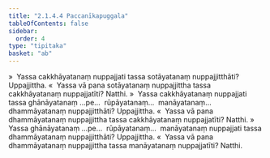 ```yaml
---
title: "2.1.4.4 Paccanīkapuggala"
tableOfContents: false
sidebar:
  order: 4
type: "tipitaka"
basket: "ab"
---
```



<DynamicBreadcrumb />

<Division number="79">

<Paragraph number="723">
»  Yassa cakkhāyatanaṃ nuppajjati tassa sotāyatanaṃ nuppajjitthāti? Uppajjittha.
</Paragraph>

<Paragraph number="724">
«  Yassa vā pana sotāyatanaṃ nuppajjittha tassa cakkhāyatanaṃ nuppajjatīti? Natthi.
</Paragraph>

<Paragraph number="725">
»  Yassa cakkhāyatanaṃ nuppajjati tassa ghānāyatanaṃ …pe…  rūpāyatanaṃ…  manāyatanaṃ…  dhammāyatanaṃ nuppajjitthāti? Uppajjittha.
</Paragraph>

<Paragraph number="726">
«  Yassa vā pana dhammāyatanaṃ nuppajjittha tassa cakkhāyatanaṃ nuppajjatīti? Natthi.
</Paragraph>

</Division>
<Division number="80">

<Paragraph number="727">
»  Yassa ghānāyatanaṃ …pe…  rūpāyatanaṃ…  manāyatanaṃ nuppajjati tassa dhammāyatanaṃ nuppajjitthāti? Uppajjittha.
</Paragraph>

<Paragraph number="728">
«  Yassa vā pana dhammāyatanaṃ nuppajjittha tassa manāyatanaṃ nuppajjatīti? Natthi.
</Paragraph>
</Division>